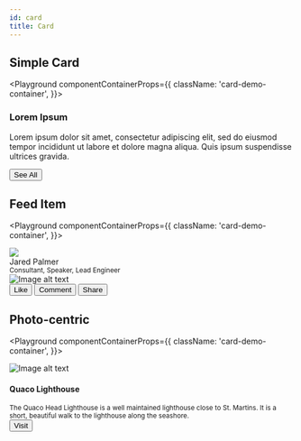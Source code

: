 ```yaml
---
id: card
title: Card
---
```



## Simple Card

<Playground
  componentContainerProps={{
    className: 'card-demo-container',
  }}>
  <div class="card-demo">
    <div class="card">
      <div class="card__header">
        <h3>Lorem Ipsum</h3>
      </div>
      <div class="card__body">
        <p>
          Lorem ipsum dolor sit amet, consectetur adipiscing elit, sed do
          eiusmod tempor incididunt ut labore et dolore magna aliqua. Quis ipsum
          suspendisse ultrices gravida.
        </p>
      </div>
      <div class="card__footer">
        <button class="button button--secondary button--block">See All</button>
      </div>
    </div>
  </div>
</Playground>

## Feed Item

<Playground
  componentContainerProps={{
    className: 'card-demo-container',
  }}>
  <div class="card-demo">
    <div class="card">
      <div class="card__header">
        <div class="avatar">
          <img
            class="avatar__photo"
            src="https://avatars1.githubusercontent.com/u/4060187?s=460&v=4"
          />
          <div class="avatar__intro">
            <div class="avatar__name">Jared Palmer</div>
            <small class="avatar__subtitle">
              Consultant, Speaker, Lead Engineer
            </small>
          </div>
        </div>
      </div>
      <div class="card__image">
        <img
          src="https://images.unsplash.com/photo-1501619951397-5ba40d0f75da?ixlib=rb-1.2.1&auto=format&fit=crop&w=1655&q=80"
          alt="Image alt text"
          title="Logo Title Text 1"
        />
      </div>
      <div class="card__footer">
        <div class="button-group button-group--block">
          <button class="button button--secondary">Like</button>
          <button class="button button--secondary">Comment</button>
          <button class="button button--secondary">Share</button>
        </div>
      </div>
    </div>
  </div>
</Playground>

## Photo-centric

<Playground
  componentContainerProps={{
    className: 'card-demo-container',
  }}>
  <div class="card-demo">
    <div class="card">
      <div class="card__image">
        <img
          src="https://images.unsplash.com/photo-1506624183912-c602f4a21ca7?ixlib=rb-1.2.1&ixid=eyJhcHBfaWQiOjEyMDd9&auto=format&fit=crop&w=800&q=60"
          alt="Image alt text"
          title="Logo Title Text 1"
        />
      </div>
      <div class="card__body">
        <h4>Quaco Lighthouse</h4>
        <small>
          The Quaco Head Lighthouse is a well maintained lighthouse close to St.
          Martins. It is a short, beautiful walk to the lighthouse along the
          seashore.
        </small>
      </div>
      <div class="card__footer">
        <button class="button button--primary button--block">Visit</button>
      </div>
    </div>
  </div>
</Playground>
